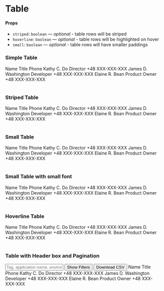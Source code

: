 
<Meta title="Components/Table" component={Table} />

# Table

#### Props

- `striped`: `boolean` — _optional_ - table rows will be striped
- `hoverline`: `boolean` — _optional_ - table rows will be highlighted on hover
- `small`: `boolean` — _optional_ - table rows will have smaller paddings

### Simple Table

<Preview>
  <Story name="Simple">
    <Table>
      <Table.thead>
        <Table.tr>
          <Table.th>Name</Table.th>
          <Table.th>Title</Table.th>
          <Table.th>Phone</Table.th>
        </Table.tr>
      </Table.thead>
      <Table.tbody>
        <Table.tr>
          <Table.td>Kathy C. Do</Table.td>
          <Table.td>Director</Table.td>
          <Table.td>+48 XXX-XXX-XXX</Table.td>
        </Table.tr>
        <Table.tr>
          <Table.td>James D. Washington</Table.td>
          <Table.td>Developer</Table.td>
          <Table.td>+48 XXX-XXX-XXX</Table.td>
        </Table.tr>
        <Table.tr>
          <Table.td>Elaine R. Bean</Table.td>
          <Table.td>Product Owner</Table.td>
          <Table.td>+48 XXX-XXX-XXX</Table.td>
        </Table.tr>
      </Table.tbody>
    </Table>
  </Story>
</Preview>

### Striped Table

<Preview>
  <Story name="Striped">
    <Table striped>
      <Table.thead>
        <Table.tr>
          <Table.th>Name</Table.th>
          <Table.th>Title</Table.th>
          <Table.th>Phone</Table.th>
        </Table.tr>
      </Table.thead>
      <Table.tbody>
        <Table.tr>
          <Table.td>Kathy C. Do</Table.td>
          <Table.td>Director</Table.td>
          <Table.td>+48 XXX-XXX-XXX</Table.td>
        </Table.tr>
        <Table.tr>
          <Table.td>James D. Washington</Table.td>
          <Table.td>Developer</Table.td>
          <Table.td>+48 XXX-XXX-XXX</Table.td>
        </Table.tr>
        <Table.tr>
          <Table.td>Elaine R. Bean</Table.td>
          <Table.td>Product Owner</Table.td>
          <Table.td>+48 XXX-XXX-XXX</Table.td>
        </Table.tr>
      </Table.tbody>
    </Table>
  </Story>
</Preview>

### Small Table

<Preview>
  <Story name="Small">
    <Table small>
      <Table.thead>
        <Table.tr>
          <Table.th>Name</Table.th>
          <Table.th>Title</Table.th>
          <Table.th>Phone</Table.th>
        </Table.tr>
      </Table.thead>
      <Table.tbody>
        <Table.tr>
          <Table.td>Kathy C. Do</Table.td>
          <Table.td>Director</Table.td>
          <Table.td>+48 XXX-XXX-XXX</Table.td>
        </Table.tr>
        <Table.tr>
          <Table.td>James D. Washington</Table.td>
          <Table.td>Developer</Table.td>
          <Table.td>+48 XXX-XXX-XXX</Table.td>
        </Table.tr>
        <Table.tr>
          <Table.td>Elaine R. Bean</Table.td>
          <Table.td>Product Owner</Table.td>
          <Table.td>+48 XXX-XXX-XXX</Table.td>
        </Table.tr>
      </Table.tbody>
    </Table>
  </Story>
</Preview>

### Small Table with small font

<Preview>
  <Story name="Small font">
    <Table tiny>
      <Table.thead>
        <Table.tr>
          <Table.th>Name</Table.th>
          <Table.th>Title</Table.th>
          <Table.th>Phone</Table.th>
        </Table.tr>
      </Table.thead>
      <Table.tbody>
        <Table.tr>
          <Table.td>Kathy C. Do</Table.td>
          <Table.td>Director</Table.td>
          <Table.td>+48 XXX-XXX-XXX</Table.td>
        </Table.tr>
        <Table.tr>
          <Table.td>James D. Washington</Table.td>
          <Table.td>Developer</Table.td>
          <Table.td>+48 XXX-XXX-XXX</Table.td>
        </Table.tr>
        <Table.tr>
          <Table.td>Elaine R. Bean</Table.td>
          <Table.td>Product Owner</Table.td>
          <Table.td>+48 XXX-XXX-XXX</Table.td>
        </Table.tr>
      </Table.tbody>
    </Table>
  </Story>
</Preview>

### Hoverline Table

<Preview>
  <Story name="Hoverline">
    <Table hoverline>
      <Table.thead>
        <Table.tr>
          <Table.th>Name</Table.th>
          <Table.th>Title</Table.th>
          <Table.th>Phone</Table.th>
        </Table.tr>
      </Table.thead>
      <Table.tbody>
        <Table.tr>
          <Table.td>Kathy C. Do</Table.td>
          <Table.td>Director</Table.td>
          <Table.td>+48 XXX-XXX-XXX</Table.td>
        </Table.tr>
        <Table.tr>
          <Table.td>James D. Washington</Table.td>
          <Table.td>Developer</Table.td>
          <Table.td>+48 XXX-XXX-XXX</Table.td>
        </Table.tr>
        <Table.tr>
          <Table.td>Elaine R. Bean</Table.td>
          <Table.td>Product Owner</Table.td>
          <Table.td>+48 XXX-XXX-XXX</Table.td>
        </Table.tr>
      </Table.tbody>
    </Table>
  </Story>
</Preview>

### Table with Header box and Pagination

<Preview>
  <Story name="table-with-header">
    <Box
      backgroundColor={"#f1f1f4"}
      shadow="shadow00"
      innerSpacing="spacing03"
      spacing="spacing04"
    >
      <Flex>
        <Input
          name="input"
          placeholder="Tag, application name, environment name, description etc"
          title="Title"
          size="md"
        />
        <Flex justifyContent="flex-end">
          <Button severity="low" size="md" icon="filter" mr={"1rem"}>
            Show Filters
          </Button>
          <Button severity="low" size="md" icon="download">
            Download CSV
          </Button>
        </Flex>
      </Flex>
    </Box>
    <Table>
      <Table.thead>
        <Table.tr>
          <Table.th>Name</Table.th>
          <Table.th>Title</Table.th>
          <Table.th>Phone</Table.th>
        </Table.tr>
      </Table.thead>
      <Table.tbody>
        <Table.tr>
          <Table.td>Kathy C. Do</Table.td>
          <Table.td>Director</Table.td>
          <Table.td>+48 XXX-XXX-XXX</Table.td>
        </Table.tr>
        <Table.tr>
          <Table.td>James D. Washington</Table.td>
          <Table.td>Developer</Table.td>
          <Table.td>+48 XXX-XXX-XXX</Table.td>
        </Table.tr>
        <Table.tr>
          <Table.td>Elaine R. Bean</Table.td>
          <Table.td>Product Owner</Table.td>
          <Table.td>+48 XXX-XXX-XXX</Table.td>
        </Table.tr>
      </Table.tbody>
    </Table>
  </Story>
</Preview>
